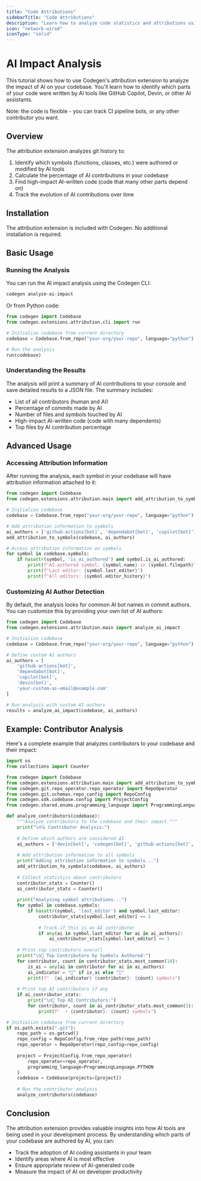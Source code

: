 ```yaml
---
title: "Code Attributions"
sidebarTitle: "Code Attributions"
description: "Learn how to analyze code statistics and attributions using Codegen"
icon: "network-wired"
iconType: "solid"
---
```


# AI Impact Analysis

This tutorial shows how to use Codegen's attribution extension to analyze the impact of AI on your 
codebase. You'll learn how to identify which parts of your code were written by AI tools like 
GitHub Copilot, Devin, or other AI assistants.

Note: the code is flexible - you can track CI pipeline bots, or any other contributor you want.


## Overview

The attribution extension analyzes git history to:

1. Identify which symbols (functions, classes, etc.) were authored or modified by AI tools
2. Calculate the percentage of AI contributions in your codebase
3. Find high-impact AI-written code (code that many other parts depend on)
4. Track the evolution of AI contributions over time

## Installation

The attribution extension is included with Codegen. No additional installation is required.

## Basic Usage

### Running the Analysis

You can run the AI impact analysis using the Codegen CLI:

```bash
codegen analyze-ai-impact
```

Or from Python code:

```python
from codegen import Codebase
from codegen.extensions.attribution.cli import run

# Initialize codebase from current directory
codebase = Codebase.from_repo("your-org/your-repo", language="python")

# Run the analysis
run(codebase)
```

### Understanding the Results

The analysis will print a summary of AI contributions to your console and save detailed results to a JSON file. The summary includes:

- List of all contributors (human and AI)
- Percentage of commits made by AI
- Number of files and symbols touched by AI
- High-impact AI-written code (code with many dependents)
- Top files by AI contribution percentage

## Advanced Usage

### Accessing Attribution Information

After running the analysis, each symbol in your codebase will have attribution information attached to it:

```python
from codegen import Codebase
from codegen.extensions.attribution.main import add_attribution_to_symbols

# Initialize codebase
codebase = Codebase.from_repo("your-org/your-repo", language="python")

# Add attribution information to symbols
ai_authors = ['github-actions[bot]', 'dependabot[bot]', 'copilot[bot]']
add_attribution_to_symbols(codebase, ai_authors)

# Access attribution information on symbols
for symbol in codebase.symbols:
    if hasattr(symbol, 'is_ai_authored') and symbol.is_ai_authored:
        print(f"AI-authored symbol: {symbol.name} in {symbol.filepath}")
        print(f"Last editor: {symbol.last_editor}")
        print(f"All editors: {symbol.editor_history}")
```

### Customizing AI Author Detection

By default, the analysis looks for common AI bot names in commit authors. 
You can customize this by providing your own list of AI authors:

```python
from codegen import Codebase
from codegen.extensions.attribution.main import analyze_ai_impact

# Initialize codebase
codebase = Codebase.from_repo("your-org/your-repo", language="python")

# Define custom AI authors
ai_authors = [
    'github-actions[bot]',
    'dependabot[bot]',
    'copilot[bot]',
    'devin[bot]',
    'your-custom-ai-email@example.com'
]

# Run analysis with custom AI authors
results = analyze_ai_impact(codebase, ai_authors)
```

## Example: Contributor Analysis

Here's a complete example that analyzes contributors to your codebase and their impact:

```python
import os
from collections import Counter

from codegen import Codebase
from codegen.extensions.attribution.main import add_attribution_to_symbols
from codegen.git.repo_operator.repo_operator import RepoOperator
from codegen.git.schemas.repo_config import RepoConfig
from codegen.sdk.codebase.config import ProjectConfig
from codegen.shared.enums.programming_language import ProgrammingLanguage

def analyze_contributors(codebase):
    """Analyze contributors to the codebase and their impact."""
    print("\n🔍 Contributor Analysis:")
    
    # Define which authors are considered AI
    ai_authors = ['devin[bot]', 'codegen[bot]', 'github-actions[bot]', 'dependabot[bot]']
    
    # Add attribution information to all symbols
    print("Adding attribution information to symbols...")
    add_attribution_to_symbols(codebase, ai_authors)
    
    # Collect statistics about contributors
    contributor_stats = Counter()
    ai_contributor_stats = Counter()
    
    print("Analyzing symbol attributions...")
    for symbol in codebase.symbols:
        if hasattr(symbol, 'last_editor') and symbol.last_editor:
            contributor_stats[symbol.last_editor] += 1
            
            # Track if this is an AI contributor
            if any(ai in symbol.last_editor for ai in ai_authors):
                ai_contributor_stats[symbol.last_editor] += 1
    
    # Print top contributors overall
    print("\n👥 Top Contributors by Symbols Authored:")
    for contributor, count in contributor_stats.most_common(10):
        is_ai = any(ai in contributor for ai in ai_authors)
        ai_indicator = "🤖" if is_ai else "👤"
        print(f"  {ai_indicator} {contributor}: {count} symbols")
    
    # Print top AI contributors if any
    if ai_contributor_stats:
        print("\n🤖 Top AI Contributors:")
        for contributor, count in ai_contributor_stats.most_common(5):
            print(f"  • {contributor}: {count} symbols")

# Initialize codebase from current directory
if os.path.exists(".git"):
    repo_path = os.getcwd()
    repo_config = RepoConfig.from_repo_path(repo_path)
    repo_operator = RepoOperator(repo_config=repo_config)
    
    project = ProjectConfig.from_repo_operator(
        repo_operator=repo_operator,
        programming_language=ProgrammingLanguage.PYTHON
    )
    codebase = Codebase(projects=[project])
    
    # Run the contributor analysis
    analyze_contributors(codebase)
```

## Conclusion

The attribution extension provides valuable insights into how AI tools are being used in your 
development process. By understanding which parts of your codebase are authored by AI, you can:

- Track the adoption of AI coding assistants in your team
- Identify areas where AI is most effective
- Ensure appropriate review of AI-generated code
- Measure the impact of AI on developer productivity

